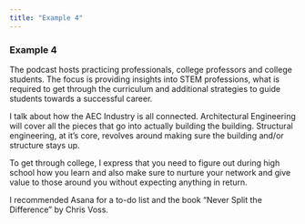 ```yaml
---
title: "Example 4"
---
```

### Example 4

The podcast hosts practicing professionals, college professors and college students. The focus is providing insights into STEM professions, what is required to get through the curriculum and additional strategies to guide students towards a successful career.

I talk about how the AEC Industry is all connected. Architectural Engineering will cover all the pieces that go into actually building the building. Structural engineering, at it’s core, revolves around making sure the building and/or structure stays up.

To get through college, I express that you need to figure out during high school how you learn and also make sure to nurture your network and give value to those around you without expecting anything in return.

I recommended Asana for a to-do list and the book “Never Split the Difference” by Chris Voss.
